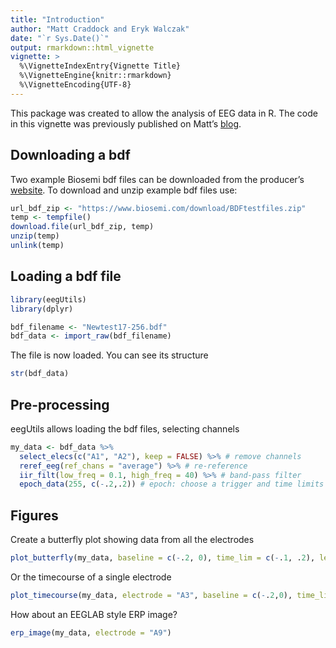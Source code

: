 ```yaml
---
title: "Introduction"
author: "Matt Craddock and Eryk Walczak"
date: "`r Sys.Date()`"
output: rmarkdown::html_vignette
vignette: >
  %\VignetteIndexEntry{Vignette Title}
  %\VignetteEngine{knitr::rmarkdown}
  %\VignetteEncoding{UTF-8}
---
```


This package was created to allow the analysis of EEG data in R. The code in this vignette was previously published on Matt's [blog](http://www.mattcraddock.com/).

## Downloading a bdf

Two example Biosemi bdf files can be downloaded from the producer's [website](https://www.biosemi.com/faq/file_format.htm).
To download and unzip example bdf files use:

```r
url_bdf_zip <- "https://www.biosemi.com/download/BDFtestfiles.zip"
temp <- tempfile()
download.file(url_bdf_zip, temp)
unzip(temp)
unlink(temp)
```

## Loading a bdf file

```r
library(eegUtils)
library(dplyr)

bdf_filename <- "Newtest17-256.bdf"
bdf_data <- import_raw(bdf_filename)
```

The file is now loaded. You can see its structure

```r
str(bdf_data)
```

## Pre-processing

eegUtils allows loading the bdf files, selecting channels

```r
my_data <- bdf_data %>%
  select_elecs(c("A1", "A2"), keep = FALSE) %>% # remove channels
  reref_eeg(ref_chans = "average") %>% # re-reference
  iir_filt(low_freq = 0.1, high_freq = 40) %>% # band-pass filter
  epoch_data(255, c(-.2,.2)) # epoch: choose a trigger and time limits
```

## Figures

Create a butterfly plot showing data from all the electrodes 

```r
plot_butterfly(my_data, baseline = c(-.2, 0), time_lim = c(-.1, .2), legend = FALSE)
```

Or the timecourse of a single electrode

```r
plot_timecourse(my_data, electrode = "A3", baseline = c(-.2,0), time_lim = c(-.1, .2))
```

How about an EEGLAB style ERP image?

```r
erp_image(my_data, electrode = "A9")
```
